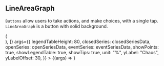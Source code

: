 
<Meta title="Lab/LineAreaGraph" component={LineAreaGraph} />

## LineAreaGraph

`Buttons` allow users to take actions, and make choices, with a single tap.
`LineAreaGraph` is a button with solid background.

<Canvas>
  <Story
    name="Default"
    decorators={[
      (Story) => (
        <div style={{ width: "30rem", height: "25rem" }}>
          <Story />
        </div>
      ),
    ]}
    args={{
      legendTableHeight: 80,
      closedSeries: closedSeriesData,
      openSeries: openSeriesData,
      eventSeries: eventSeriesData,
      showPoints: true,
      showLegendTable: true,
      showTips: true,
      unit: "%",
      yLabel: "Chaos",
      yLabelOffset: 30,
    }}
  >
    {(args) => <LineAreaGraph {...args} />}
  </Story>
</Canvas>

<ArgsTable of={LineAreaGraph} />
